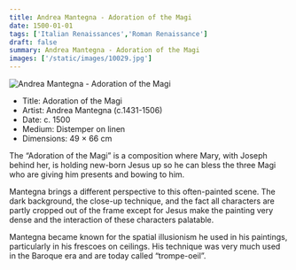 ```yaml
---
title: Andrea Mantegna - Adoration of the Magi
date: 1500-01-01
tags: ['Italian Renaissances','Roman Renaissance']
draft: false
summary: Andrea Mantegna - Adoration of the Magi
images: ['/static/images/10029.jpg']
---
```


![Andrea Mantegna - Adoration of the Magi](/static/images/10029.jpg)

* Title: Adoration of the Magi
* Artist: Andrea Mantegna (c.1431-1506)
* Date: c. 1500
* Medium: Distemper on linen
* Dimensions: 49 × 66 cm

The “Adoration of the Magi” is a composition where Mary, with Joseph behind her, is holding new-born Jesus up so he can bless the three Magi who are giving him presents and bowing to him.

Mantegna brings a different perspective to this often-painted scene. The dark background, the close-up technique, and the fact all characters are partly cropped out of the frame except for Jesus make the painting very dense and the interaction of these characters palatable.

Mantegna became known for the spatial illusionism he used in his paintings, particularly in his frescoes on ceilings. His technique was very much used in the Baroque era and are today called “trompe-oeil”.
